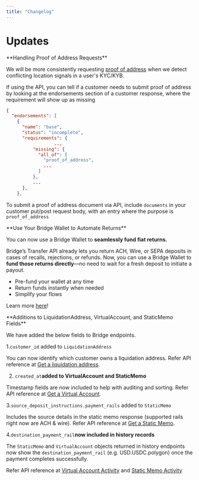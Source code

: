 ```yaml
---
title: "Changelog"
---
```


# Updates

<Update label="07/20/2025" description>
  **Handling Proof of Address Requests**

  We will be more consistently requesting <u>proof of address</u> when we detect conflicting location signals in a user's KYC/KYB.

  If using the API, you can tell if a customer needs to submit proof of address by looking at the endorsements section of a customer response, where the requirement will show up as missing

  ```json
  {
    "endorsements": [
      {
        "name": "base",
        "status": "incomplete",
        "requirements": {
  					...
            "missing": {
              "all_of": [  
                "proof_of_address",  
                ...  
              ]
            },
            ...
        },
      },
  ```

  To submit a proof of address document via API, include `documents` in your customer put/post request body, with an entry where the purpose is `proof_of_address`
</Update>

<Update label="07/15/2025">
  **Use Your Bridge Wallet to Automate Returns**

  You can now use a Bridge Wallet to **seamlessly fund fiat returns.**

  Bridge’s Transfer API already lets you return ACH, Wire, or SEPA deposits in cases of recalls, rejections, or refunds. Now, you can use a Bridge Wallet to **fund those returns directly**—no need to wait for a fresh deposit to initiate a payout.

  - Pre-fund your wallet at any time
  - Return funds instantly when needed
  - Simplify your flows

  Learn more [<u>here</u>](/orchestration/transfer/returns)\!
</Update>

<Update label="07/15/2025">
  **Additions to LiquidationAddress, VirtualAccount, and StaticMemo Fields**

  We have added the below fields to Bridge endpoints.

  1.`customer_id` added to `LiquidationAddress`

  You can now identify which customer owns a liquidation address. Refer API reference at [<u>Get a liquidation address</u>](https://apidocs.bridge.xyz/reference/get-a-liquidation-address).

  2. `created_at`**added to VirtualAccount and StaticMemo**

  Timestamp fields are now included to help with auditing and sorting. Refer API reference at [<u>Get a Virtual Account</u>](https://apidocs.bridge.xyz/reference/get_customers-customerid-virtual-accounts-virtualaccountid).

  3.`source_deposit_instructions.payment_rails` added to `StaticMemo`

  Includes the source details in the static memo response (supported rails right now are ACH & wire). Refer API reference at [<u>Get a Static Memo</u>](https://apidocs.bridge.xyz/reference/get_customers-customerid-static-memos-staticmemoid).

  4.`destination_payment_rail`**now included in history records**

  The `StaticMemo` and `VirtualAccount` objects returned in history endpoints now show the `destination_payment_rail` (e.g. USD.USDC.polygon) once the payment completes successfully.

  Refer API reference at [<u>Virtual Account Activity</u>](https://apidocs.bridge.xyz/reference/get_customers-customerid-virtual-accounts-virtualaccountid-history) and [<u>Static Memo Activity</u>](https://apidocs.bridge.xyz/reference/get_customers-customerid-static-memos-staticmemoid-history)
</Update>